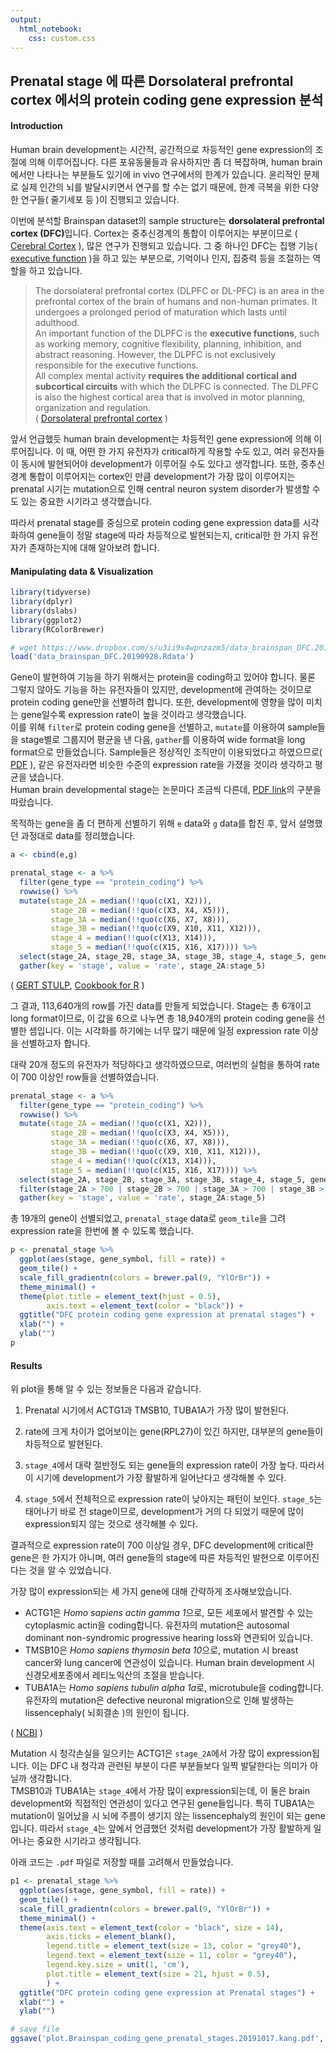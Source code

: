 ```yaml
---
output:
  html_notebook:
    css: custom.css
---
```


## Prenatal stage 에 따른 Dorsolateral prefrontal cortex 에서의 protein coding gene expression 분석

#### Introduction

Human brain development는 시간적, 공간적으로 차등적인 gene expression의 조절에 의해 이루어집니다. 다른 포유동물들과 유사하지만 좀 더 복잡하며, human brain에서만 나타나는 부분들도 있기에 in vivo 연구에서의 한계가 있습니다. 윤리적인 문제로 실제 인간의 뇌를 발달시키면서 연구를 할 수는 없기 때문에, 한계 극복을 위한 다양한 연구들( 줄기세포 등 )이 진행되고 있습니다.

이번에 분석할 Brainspan dataset의 sample structure는 **dorsolateral prefrontal cortex (DFC)**입니다. Cortex는 중추신경계의 통합이 이루어지는 부분이므로 ( [Cerebral Cortex](https://en.wikipedia.org/wiki/Cerebral_cortex) ), 많은 연구가 진행되고 있습니다. 그 중 하나인 DFC는 집행 기능( [executive function](https://en.wikipedia.org/wiki/Executive_functions) )을 하고 있는 부분으로, 기억이나 인지, 집중력 등을 조절하는 역할을 하고 있습니다.

> The dorsolateral prefrontal cortex (DLPFC or DL-PFC) is an area in the prefrontal cortex of the brain of humans and non-human primates. It undergoes a prolonged period of maturation which lasts until adulthood.  
> An important function of the DLPFC is the **executive functions**, such as working memory, cognitive flexibility, planning, inhibition, and abstract reasoning. However, the DLPFC is not exclusively responsible for the executive functions.  
> All complex mental activity **requires the additional cortical and subcortical circuits** with which the DLPFC is connected. The DLPFC is also the highest cortical area that is involved in motor planning, organization and regulation.  
( [Dorsolateral prefrontal cortex](https://en.wikipedia.org/wiki/Dorsolateral_prefrontal_cortex) )

앞서 언급했듯 human brain development는 차등적인 gene expression에 의해 이루어집니다. 이 때, 어떤 한 가지 유전자가 critical하게 작용할 수도 있고, 여러 유전자들이 동시에 발현되어야 development가 이루어질 수도 있다고 생각합니다. 또한, 중추신경계 통합이 이루어지는 cortex인 만큼 development가 가장 많이 이루어지는 prenatal 시기는 mutation으로 인해 central neuron system disorder가 발생할 수도 있는 중요한 시기라고 생각했습니다.

따라서 prenatal stage를 중심으로 protein coding gene expression data를 시각화하여 gene들이 정말 stage에 따라 차등적으로 발현되는지, critical한 한 가지 유전자가 존재하는지에 대해 알아보려 합니다.

#### Manipulating data & Visualization

```r
library(tidyverse)
library(dplyr)
library(dslabs)
library(ggplot2)
library(RColorBrewer)

# wget https://www.dropbox.com/s/u3ii9x4wpnzazm5/data_brainspan_DFC.20190928.Rdata
load('data_brainspan_DFC.20190928.Rdata')
```

Gene이 발현하여 기능을 하기 위해서는 protein을 coding하고 있어야 합니다. 물론 그렇지 않아도 기능을 하는 유전자들이 있지만, development에 관여하는 것이므로 protein coding gene만을 선별하려 합니다. 또한, development에 영향을 많이 미치는 gene일수록 expression rate이 높을 것이라고 생각했습니다.  
이를 위해 `filter`로 protein coding gene을 선별하고, `mutate`를 이용하여 sample들을 stage별로 그룹지어 평균을 낸 다음, `gather`를 이용하여 wide format을 long format으로 만들었습니다.
Sample들은 정상적인 조직만이 이용되었다고 하였으므로( [PDF][PDF] ), 같은 유전자라면 비슷한 수준의 expression rate을 가졌을 것이라 생각하고 평균을 냈습니다.  
Human brain developmental stage는 논문마다 조금씩 다른데, [PDF link][PDF]의 구분을 따랐습니다.

목적하는 gene을 좀 더 편하게 선별하기 위해 `e` data와 `g` data를 합친 후, 앞서 설명했던 과정대로 data를 정리했습니다.

```r
a <- cbind(e,g)

prenatal_stage <- a %>%
  filter(gene_type == "protein_coding") %>%
  rowwise() %>%
  mutate(stage_2A = median(!!quo(c(X1, X2))),
         stage_2B = median(!!quo(c(X3, X4, X5))),
         stage_3A = median(!!quo(c(X6, X7, X8))),
         stage_3B = median(!!quo(c(X9, X10, X11, X12))),
         stage_4 = median(!!quo(c(X13, X14))),
         stage_5 = median(!!quo(c(X15, X16, X17)))) %>%
  select(stage_2A, stage_2B, stage_3A, stage_3B, stage_4, stage_5, gene_symbol, gene_type) %>%
  gather(key = 'stage', value = 'rate', stage_2A:stage_5)
```

( [GERT STULP](https://www.gertstulp.com/post/different-ways-of-calculating-rowmeans-on-selected-variables-in-a-tidyverse-framework/), [Cookbook for R](http://www.cookbook-r.com/Manipulating_data/Converting_data_between_wide_and_long_format/) )

그 결과, 113,640개의 row를 가진 data를 만들게 되었습니다. Stage는 총 6개이고 long format이므로, 이 값을 6으로 나누면 총 18,940개의 protein coding gene을 선별한 셈입니다. 이는 시각화를 하기에는 너무 많기 때문에 일정 expression rate 이상을 선별하고자 합니다.

대략 20개 정도의 유전자가 적당하다고 생각하였으므로, 여러번의 실험을 통하여 rate이 700 이상인 row들을 선별하였습니다.

```r
prenatal_stage <- a %>%
  filter(gene_type == "protein_coding") %>%
  rowwise() %>%
  mutate(stage_2A = median(!!quo(c(X1, X2))),
         stage_2B = median(!!quo(c(X3, X4, X5))),
         stage_3A = median(!!quo(c(X6, X7, X8))),
         stage_3B = median(!!quo(c(X9, X10, X11, X12))),
         stage_4 = median(!!quo(c(X13, X14))),
         stage_5 = median(!!quo(c(X15, X16, X17)))) %>%
  select(stage_2A, stage_2B, stage_3A, stage_3B, stage_4, stage_5, gene_symbol, gene_type) %>%
  filter(stage_2A > 700 | stage_2B > 700 | stage_3A > 700 | stage_3B > 700 | stage_4 > 700 | stage_5 > 700) %>%
  gather(key = 'stage', value = 'rate', stage_2A:stage_5)
```

총 19개의 gene이 선별되었고, `prenatal_stage` data로 `geom_tile`을 그려 expression rate을 한번에 볼 수 있도록 했습니다.

```r
p <- prenatal_stage %>%
  ggplot(aes(stage, gene_symbol, fill = rate)) +
  geom_tile() +
  scale_fill_gradientn(colors = brewer.pal(9, "YlOrBr")) +
  theme_minimal() +
  theme(plot.title = element_text(hjust = 0.5),
        axis.text = element_text(color = "black")) +
  ggtitle("DFC protein coding gene expression at prenatal stages") +
  xlab("") +
  ylab("")
p
```

#### Results

위 plot을 통해 알 수 있는 정보들은 다음과 같습니다.

1. Prenatal 시기에서 ACTG1과 TMSB10, TUBA1A가 가장 많이 발현된다.

2. rate에 크게 차이가 없어보이는 gene(RPL27)이 있긴 하지만, 대부분의 gene들이 차등적으로 발현된다.

3. `stage_4`에서 대략 절반정도 되는 gene들의 expression rate이 가장 높다. 따라서 이 시기에 development가 가장 활발하게 일어난다고 생각해볼 수 있다.

4. `stage_5`에서 전체적으로 expression rate이 낮아지는 패턴이 보인다. `stage_5`는 태어나기 바로 전 stage이므로, development가 거의 다 되었기 때문에 많이 expression되지 않는 것으로 생각해볼 수 있다.

결과적으로 expression rate이 700 이상일 경우, DFC development에 critical한 gene은 한 가지가 아니며, 여러 gene들의 stage에 따른 차등적인 발현으로 이루어진다는 것을 알 수 있었습니다.

가장 많이 expression되는 세 가지 gene에 대해 간략하게 조사해보았습니다.

* ACTG1은 *Homo sapiens actin gamma 1*으로, 모든 세포에서 발견할 수 있는 cytoplasmic actin을 coding합니다. 유전자의 mutation은 autosomal dominant non-syndromic progressive hearing loss와 연관되어 있습니다.  
* TMSB10은 *Homo sapiens thymosin beta 10*으로, mutation 시 breast cancer와 lung cancer에 연관성이 있습니다. Human brain development 시 신경모세포종에서 레티노익산의 조절을 받습니다.  
* TUBA1A는 *Homo sapiens tubulin alpha 1a*로, microtubule을 coding합니다. 유전자의 mutation은 defective neuronal migration으로 인해 발생하는 lissencephaly( 뇌회결손 )의 원인이 됩니다.

( [NCBI](https://www.ncbi.nlm.nih.gov) )

Mutation 시 청각손실을 일으키는 ACTG1은 `stage_2A`에서 가장 많이 expression됩니다. 이는 DFC 내 청각과 관련된 부분이 다른 부분들보다 일찍 발달한다는 의미가 아닐까 생각합니다.  
TMSB10과 TUBA1A는 `stage_4`에서 가장 많이 expression되는데, 이 둘은 brain development와 직접적인 연관성이 있다고 연구된 gene들입니다. 특히 TUBA1A는 mutation이 일어났을 시 뇌에 주름이 생기지 않는 lissencephaly의 원인이 되는 gene입니다. 따라서 `stage_4`는 앞에서 언급했던 것처럼 development가 가장 활발하게 일어나는 중요한 시기라고 생각됩니다.

아래 코드는 `.pdf` 파일로 저장할 때를 고려해서 만들었습니다.

```r
p1 <- prenatal_stage %>%
  ggplot(aes(stage, gene_symbol, fill = rate)) +
  geom_tile() +
  scale_fill_gradientn(colors = brewer.pal(9, "YlOrBr")) +
  theme_minimal() +
  theme(axis.text = element_text(color = "black", size = 14),
        axis.ticks = element_blank(),
        legend.title = element_text(size = 13, color = "grey40"),
        legend.text = element_text(size = 11, color = "grey40"),
        legend.key.size = unit(1, 'cm'),
        plot.title = element_text(size = 21, hjust = 0.5),
        ) +
  ggtitle("DFC protein coding gene expression at Prenatal stages") +
  xlab("") +
  ylab("")

# save file
ggsave('plot.Brainspan_coding_gene_prenatal_stages.20191017.kang.pdf', p1, width = 10, height = 6)
```

[PDF]:https://help.brain-map.org/download/attachments/3506181/Transcriptome_Profiling.pdf?version=1&modificationDate=1382036562736&api=v2
